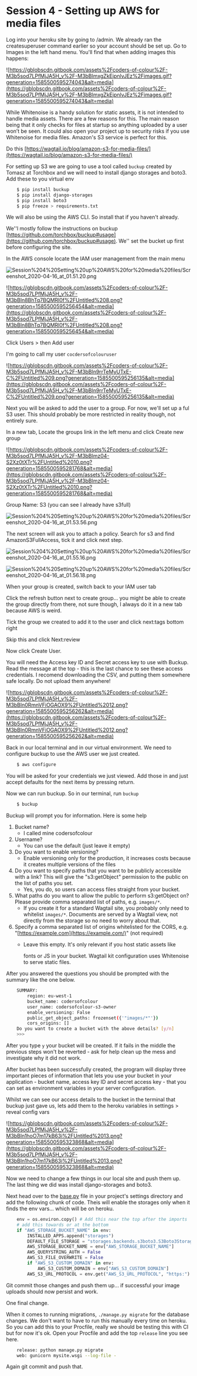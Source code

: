 # Session 4 - Setting up AWS for media files


Log into your heroku site by going to /admin. We already ran the createsuperuser command earlier so your account should be set up. Go to Images in the left hand menu. You'll find that when adding images this happens:

![https://gblobscdn.gitbook.com/assets%2Fcoders-of-colour%2F-M3b5sod7LPfMjJA5H_v%2F-M3bBlmxgZkEjpnlvJEz%2Fimages.gif?generation=1585500595274043&alt=media](https://gblobscdn.gitbook.com/assets%2Fcoders-of-colour%2F-M3b5sod7LPfMjJA5H_v%2F-M3bBlmxgZkEjpnlvJEz%2Fimages.gif?generation=1585500595274043&alt=media)

While Whitenoise is a handy solution for static assets, it is not intended to handle media assets. There are a few reasons for this. The main reason being that it only checks for files at startup so anything uploaded by a user won’t be seen. It could also open your project up to security risks if you use Whitenoise for media files. Amazon's S3 service is perfect for this.

Do this [https://wagtail.io/blog/amazon-s3-for-media-files/](https://wagtail.io/blog/amazon-s3-for-media-files/)

For setting up S3 we are going to use a tool called `buckup` created by Tomasz at Torchbox and we will need to install django storages and boto3. Add these to you virtual env
```bash
    $ pip install buckup
    $ pip install django-storages
    $ pip install boto3
    $ pip freeze > requirements.txt
```

We will also be using the AWS CLI. So install that if you haven't already.

We''l mostly follow the instructions on buckup [https://github.com/torchbox/buckup#usage](https://github.com/torchbox/buckup#usage). We'' set the bucket up first before configuring the site.

In the AWS console locate the IAM user management from the main menu

![Session%204%20Setting%20up%20AWS%20for%20media%20files/Screenshot_2020-04-16_at_01.51.20.png](Session%204%20Setting%20up%20AWS%20for%20media%20files/Screenshot_2020-04-16_at_01.51.20.png)

![https://gblobscdn.gitbook.com/assets%2Fcoders-of-colour%2F-M3b5sod7LPfMjJA5H_v%2F-M3bBln8BhTq7BQMRl0f%2FUntitled%208.png?generation=1585500595256454&alt=media](https://gblobscdn.gitbook.com/assets%2Fcoders-of-colour%2F-M3b5sod7LPfMjJA5H_v%2F-M3bBln8BhTq7BQMRl0f%2FUntitled%208.png?generation=1585500595256454&alt=media)

Click Users > then Add user

I'm going to call my user `cocdersofcolouruser`

![https://gblobscdn.gitbook.com/assets%2Fcoders-of-colour%2F-M3b5sod7LPfMjJA5H_v%2F-M3bBln9rrTeMyUTxE-C%2FUntitled%209.png?generation=1585500595256135&alt=media](https://gblobscdn.gitbook.com/assets%2Fcoders-of-colour%2F-M3b5sod7LPfMjJA5H_v%2F-M3bBln9rrTeMyUTxE-C%2FUntitled%209.png?generation=1585500595256135&alt=media)

Next you will be asked to add the user to a group. For now, we'll set up a ful S3 user. This should probably be more restricted in reality though, not entirely sure.

In a new tab, Locate the groups link in the left menu and click Create new group

![https://gblobscdn.gitbook.com/assets%2Fcoders-of-colour%2F-M3b5sod7LPfMjJA5H_v%2F-M3bBlmz04-S2Xz0tXTr%2FUntitled%2010.png?generation=1585500595281768&alt=media](https://gblobscdn.gitbook.com/assets%2Fcoders-of-colour%2F-M3b5sod7LPfMjJA5H_v%2F-M3bBlmz04-S2Xz0tXTr%2FUntitled%2010.png?generation=1585500595281768&alt=media)

Group Name: S3 (you can see I already have s3full)

![Session%204%20Setting%20up%20AWS%20for%20media%20files/Screenshot_2020-04-16_at_01.53.56.png](Session%204%20Setting%20up%20AWS%20for%20media%20files/Screenshot_2020-04-16_at_01.53.56.png)

The next screen will ask you to attach a policy. Search for s3 and find AmazonS3FullAccess, tick it and click next step.

![Session%204%20Setting%20up%20AWS%20for%20media%20files/Screenshot_2020-04-16_at_01.55.16.png](Session%204%20Setting%20up%20AWS%20for%20media%20files/Screenshot_2020-04-16_at_01.55.16.png)

![Session%204%20Setting%20up%20AWS%20for%20media%20files/Screenshot_2020-04-16_at_01.56.18.png](Session%204%20Setting%20up%20AWS%20for%20media%20files/Screenshot_2020-04-16_at_01.56.18.png)

When your group is created, switch back to your IAM user tab

Click the refresh button next to create group... you might be able to create the group directly from there, not sure though, I always do it in a new tab because AWS is weird.

Tick the group we created to add it to the user and click next:tags bottom right

Skip this and click Next:review

Now click Create User.

You will need the Access key ID and Secret access key to use with Buckup. Read the message at the top - this is the last chance to see these access credentials. I recomend downloading the CSV, and putting them somewhere safe locally. Do not upload them anywhere!

![https://gblobscdn.gitbook.com/assets%2Fcoders-of-colour%2F-M3b5sod7LPfMjJA5H_v%2F-M3bBln0RmnVFiOGAOX9%2FUntitled%2012.png?generation=1585500595256262&alt=media](https://gblobscdn.gitbook.com/assets%2Fcoders-of-colour%2F-M3b5sod7LPfMjJA5H_v%2F-M3bBln0RmnVFiOGAOX9%2FUntitled%2012.png?generation=1585500595256262&alt=media)

Back in our local terminal and in our virtual environment. We need to configure buckup to use the AWS user we just created.
```bash
    $ aws configure
```

You will be asked for your credentials we just viewed. Add those in and just accept defaults for the next items by pressing return.

Now we can run buckup. So in our terminal, run `buckup`
```bash
    $ buckup
```  

Buckup will prompt you for information. Here is some help

1. Bucket name?
    - I called mine codersofcolour
2. Username?
    - You can use the default (just leave it empty)
3. Do you want to enable versioning?
    - Enable versioning only for the production, it increases costs because it creates multiple versions of the files
4. Do you want to specify paths that you want to be publicly accessible with a link? This will give the "s3:getObject" permission to the public on the list of paths you set.
    - Yes, you do, so users can access files straight from your bucket.
5. What paths do you want to allow the public to perform s3:getObject on? Please provide comma separated list of paths, e.g. `images/*`.
    - If you create it for a standard Wagtail site, you probably only need to whitelist `images/*`. Documents are served by a Wagtail view, not directly from the storage so no need to worry about that.
6. Specify a comma separated list of origins whitelisted for the CORS, e.g. "[https://example.com](https://example.com/)" (not required)
    - Leave this empty. It's only relevant if you host static assets like

        fonts or JS in your bucket. Wagtail kit configuration uses Whitenoise to serve static files.

After you answered the questions you should be prompted with the summary like the one below.
```bash
    SUMMARY:
        region: eu-west-1
        bucket_name: codersofcolour
        user_name: codersofcolour-s3-owner
        enable_versioning: False
        public_get_object_paths: frozenset({'"images/*"'})
        cors_origins: []
    Do you want to create a bucket with the above details? [y/n]
    >>> 
``` 

After you type `y` your bucket will be created. If it fails in the middle the previous steps won't be reverted - ask for help clean up the mess and investigate why it did not work.

After bucket has been successfully created, the program will display three important pieces of information that lets you use your bucket in your application - bucket name, access key ID and secret access key - that you can set as environment variables in your server configuration.

Whilst we can see our access details to the bucket in the terminal that buckup just gave us, lets add them to the heroku variables in settings > reveal config vars

![https://gblobscdn.gitbook.com/assets%2Fcoders-of-colour%2F-M3b5sod7LPfMjJA5H_v%2F-M3bBln1hoO7m17kB63i%2FUntitled%2013.png?generation=1585500595323868&alt=media](https://gblobscdn.gitbook.com/assets%2Fcoders-of-colour%2F-M3b5sod7LPfMjJA5H_v%2F-M3bBln1hoO7m17kB63i%2FUntitled%2013.png?generation=1585500595323868&alt=media)

Now we need to change a few things in our local site and push them up. The last thing we did was install django-storages and boto3.

Next head over to the [base.py](http://base.py/) file in your project's settings directory and add the following chunk of code. Theis will enable the storages only when it finds the env vars... which will be on heroku.
```python
    env = os.environ.copy() # Add this near the top after the imports
    # add this towards or at the bottom
    if "AWS_STORAGE_BUCKET_NAME" in env:
        INSTALLED_APPS.append("storages")
        DEFAULT_FILE_STORAGE = "storages.backends.s3boto3.S3Boto3Storage"
        AWS_STORAGE_BUCKET_NAME = env["AWS_STORAGE_BUCKET_NAME"]
        AWS_QUERYSTRING_AUTH = False
        AWS_S3_FILE_OVERWRITE = False
        if "AWS_S3_CUSTOM_DOMAIN" in env:
            AWS_S3_CUSTOM_DOMAIN = env["AWS_S3_CUSTOM_DOMAIN"]
        AWS_S3_URL_PROTOCOL = env.get("AWS_S3_URL_PROTOCOL", "https:")
```

Git commit those changes and push them up... if successful your image uploads should now persist and work.

One final change.

When it comes to running migrations, `./manage.py migrate` for the database changes. We don't want to have to run this manually every time on heroku. So you can add this to your Procfile, really we should be testing this with CI but for now it's ok. Open your Procfile and add the top `release` line you see here.
```bash
    release: python manage.py migrate
    web: gunicorn mysite.wsgi --log-file -
``` 

Again git commit and push that.